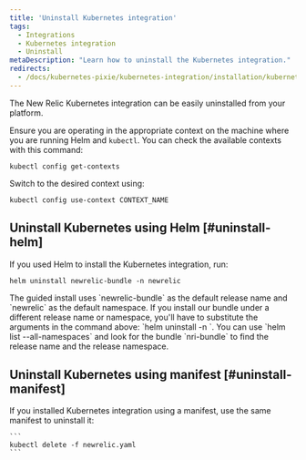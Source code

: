 ```yaml
---
title: 'Uninstall Kubernetes integration'
tags:
  - Integrations
  - Kubernetes integration
  - Uninstall
metaDescription: "Learn how to uninstall the Kubernetes integration."
redirects:
  - /docs/kubernetes-pixie/kubernetes-integration/installation/kubernetes-integration-install-configure#uninstall
---
```


The New Relic Kubernetes integration can be easily uninstalled from your platform. 

Ensure you are operating in the appropriate context on the machine where you are running Helm and `kubectl`. You can check the available contexts with this command:

```
kubectl config get-contexts
```

Switch to the desired context using:

```
kubectl config use-context CONTEXT_NAME
```

## Uninstall Kubernetes using Helm [#uninstall-helm]
If you used Helm to install the Kubernetes integration, run:

  ```
  helm uninstall newrelic-bundle -n newrelic
  ```

  <Callout variant="important">
    The guided install uses `newrelic-bundle` as the default release name and `newrelic` as the default namespace. If you install our bundle under a different release name or namespace, you'll have to substitute the arguments in the command above: `helm uninstall <RELEASE-NAME>  -n <RELEASE-NAMESPACE>`. You can use `helm list --all-namespaces` and look for the bundle `nri-bundle` to find the release name and the release namespace.
  </Callout>


## Uninstall Kubernetes using manifest [#uninstall-manifest]
If you installed Kubernetes integration using a manifest, use the same manifest to uninstall it:

    ```
    kubectl delete -f newrelic.yaml
    ```


